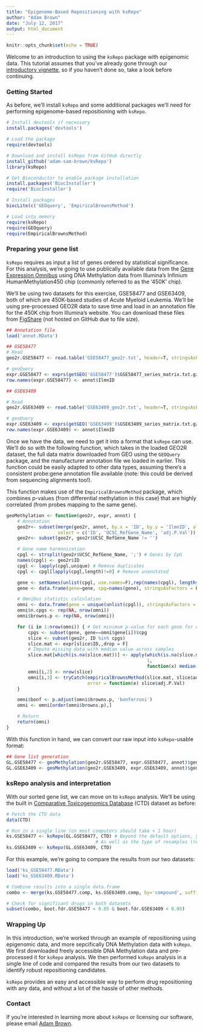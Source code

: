 ---
title: "Epigenome-Based Repositioning with ksRepo"
author: "Adam Brown"
date: "July 12, 2017"
output: html_document
---

```{r setup, include=FALSE}
knitr::opts_chunk$set(echo = TRUE)
```

Welcome to an introduction to using the `ksRepo` package with epigenomic data. This tutorial assumes that you've already gone through our [introductory vignette](https://rawgit.com/adam-sam-brown/ksRepo/master/vignette/vignette.html), so if you haven't done so, take a look before continuing.

### Getting Started

As before, we'll install `ksRepo` and some additional packages we'll need for performing epigenome-based repositioning with `ksRepo`.

```{r getting_started, eval=FALSE}
# Install devtools if necessary
install.packages('devtools')

# Load the package
require(devtools)

# Download and install ksRepo from GitHub directly
install_github('adam-sam-brown/ksRepo')
library(ksRepo)

# Get Bioconductor to enable package installation
install.packages('BiocInstaller')
require('BiocInstaller')

# Install packages
biocLite(c('GEOquery', 'EmpiricalBrownsMethod')

# Load into memory
require(ksRepo)
require(GEOquery)
require(EmpiricalBrownsMethod)
```

### Preparing your gene list

`ksRepo` requires as input a list of genes ordered by statistical significance. For this analysis, we're going to use publically available data from the [Gene Expression Omnibus](https://www.ncbi.nlm.nih.gov/geo/) using DNA Methylation data from Illumina's Infinium HumanMethylation450 chip (commonly referred to as the '450K' chip).

We'll be using two datasets for this exercise, GSE58477 and GSE63409, both of which are 450K-based studies of Acute Myeloid Leukemia. We'll be using pre-processed GEO2R data to save time and load in an annotation file for the 450K chip from Illumina's website. You can download these files from [FigShare](http://dx.doi.org/10.6084/m9.figshare.5202445) (not hosted on GitHub due to file size).

```{r getGeo, eval=FALSE}
## Annotation file
load('annot.RData')

## GSE58477
# Read
geo2r.GSE58477 <- read.table('GSE58477_geo2r.txt', header=T, stringsAsFactors = F)

# geoQuery
expr.GSE58477 <- exprs(getGEO('GSE58477')$GSE58477_series_matrix.txt.gz)
row.names(expr.GSE58477) <- annot$IlmnID

## GSE63409

# Read
geo2r.GSE63409 <- read.table('GSE63409_geo2r.txt', header=T, stringsAsFactors = F)

# geoQuery
expr.GSE63409 <- exprs(getGEO('GSE63409')$GSE63409_series_matrix.txt.gz)
row.names(expr.GSE63409) <- annot$IlmnID
```

Once we have the data, we need to get it into a format that `ksRepo` can use. We'll do so with the following function, which takes in the loaded GEO2R dataset, the full data matrix downloaded from GEO using the `GEOQuery` package, and the manufacturer annotation file we loaded in earlier. This function could be easily adapted to other data types, assuming there's a consistent probe:gene annotation file available (note: this could be derived from sequencing alignments too!).

This function makes use of the `EmpiricalBrownsMethod` package, which combines p-values (from differential methylation in this case) that are highly correlated (from probes mapping to the same gene).

```{r fun, eval=FALSE}
geoMethylation <- function(geo2r, expr, annot) {
    # Annotation
    geo2r<- subset(merge(geo2r, annot, by.x = 'ID', by.y = 'IlmnID', all = F),
                   select = c('ID', 'UCSC_RefGene_Name', 'adj.P.Val'))
    geo2r<- subset(geo2r, geo2r$UCSC_RefGene_Name != '')

    # Gene name harmonization
    cpgl <- strsplit(geo2r$UCSC_RefGene_Name, ';') # Genes by CpG
    names(cpgl) <- geo2r$ID
    cpgl <- lapply(cpgl,unique) # Remove duplicates
    cpgl <- cpgl[lapply(cpgl,length)!=0] # Remove unanotated

    gene <- setNames(unlist(cpgl, use.names=F),rep(names(cpgl), lengths(cpgl)))
    gene <- data.frame(gene=gene, cpg=names(gene), stringsAsFactors = F)

    # Omnibus statistic calculation
    omni <- data.frame(gene = unique(unlist(cpgl)), stringsAsFactors = F)
    omni$n.cpgs <- rep(NA, nrow(omni))
    omni$browns.p <- rep(NA, nrow(omni))

    for (i in 1:nrow(omni)) { # Get minimum p-value for each gene for each condition
        cpgs <- subset(gene, gene==omni$gene[i])$cpg
        slice <- subset(geo2r, ID %in% cpgs)
        slice.mat <- expr[slice$ID,,drop = F]
        # Impute missing data with median value across samples
        slice.mat[which(is.na(slice.mat))] <- apply(which(is.na(slice.mat), arr.ind = T),
                                                    1,
                                                    function(x) median(slice.mat[x[1],], na.rm = T))
        omni[i,2] <- nrow(slice)
        omni[i,3] <- tryCatch(empiricalBrownsMethod(slice.mat, slice$adj.P.Val),
                              error = function(e) slice$adj.P.Val)
    }

    omni$bonf <- p.adjust(omni$browns.p, 'bonferroni')
    omni <- omni[order(omni$browns.p),]

    # Return
    return(omni)
}
```

With this function in hand, we can convert our raw input into `ksRepo`-usable format:

```{r browns, eval=FALSE}
## Gene list generation
GL.GSE58477 <- geoMethylation(geo2r.GSE58477, expr.GSE58477, annot)$gene
GL.GSE63409 <- geoMethylation(geo2r.GSE63409, expr.GSE63409, annot)$gene
```

### ksRepo analysis and interpretation

With our sorted gene list, we can move on to `ksRepo` analysis. We'll be using the built in [Comparative Toxicogenomics Database](http://ctdbase.org) (CTD) dataset as before:

```{r ksrepo, eval=FALSE}
# Fetch the CTD data
data(CTD)

# Run in a single line (on most computers should take < 1 hour)
ks.GSE58477 <- ksRepo(GL.GSE58477, CTD) # Beyond the default options, you can change the number of resamples performed
                                 # As well as the type of resamples (resampling compound lists or your input)
ks.GSE63409 <- ksRepo(GL.GSE63409, CTD)
```

For this example, we're going to compare the results from our two datasets:
```{r resultsload, echo=FALSE}
load('ks_GSE58477.RData')
load('ks_GSE63409.RData')

```

```{r results}
# Combine results into a single data.frame
combo <- merge(ks.GSE58477.comp, ks.GSE63409.comp, by='compound', suffixes = c('.GSE58477', '.GSE63409'))

# Check for significant drugs in both datasets
subset(combo, boot.fdr.GSE58477 < 0.05 & boot.fdr.GSE63409 < 0.05)
```

### Wrapping Up

In this introduction, we're worked through an example of repositioning using epigenomic data, and more sepcifically DNA Methylation data with `ksRepo`. We first downloaded freely accessible DNA Methylation data and pre-processed it for `ksRepo` analysis. We then performed `ksRepo` analysis in a single line of code and compared the results from our two datasets to identify robust repositioning candidates.

`ksRepo` provides an easy and accessible way to perform drug repositioning with any data, and without a lot of the hassle of other methods.

### Contact

If you're interested in learning more about `ksRepo` or licensing our software, please email [Adam Brown](mailto:adam.sam.brown@gmail.com).
